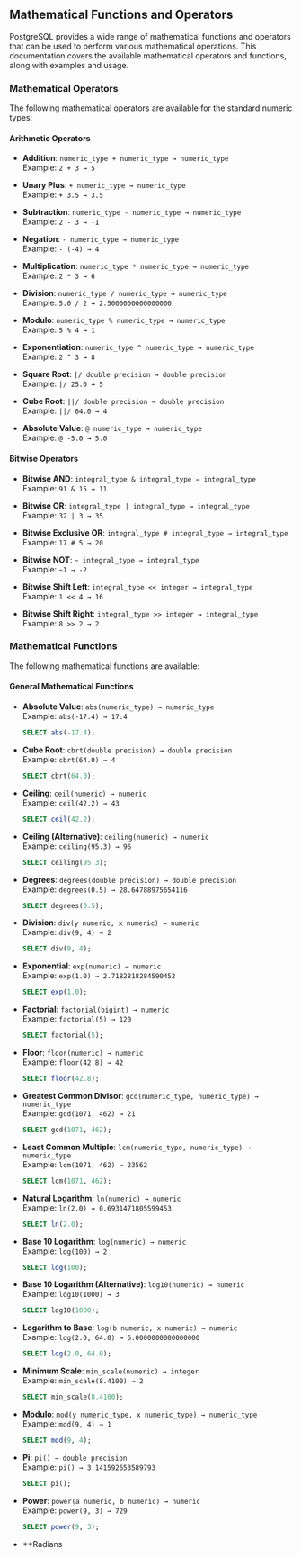 ## Mathematical Functions and Operators

PostgreSQL provides a wide range of mathematical functions and operators that can be used to perform various mathematical operations. This documentation covers the available mathematical operators and functions, along with examples and usage.

### Mathematical Operators

The following mathematical operators are available for the standard numeric types:

#### Arithmetic Operators

- **Addition**: `numeric_type + numeric_type → numeric_type`  
  Example: `2 + 3 → 5`

- **Unary Plus**: `+ numeric_type → numeric_type`  
  Example: `+ 3.5 → 3.5`

- **Subtraction**: `numeric_type - numeric_type → numeric_type`  
  Example: `2 - 3 → -1`

- **Negation**: `- numeric_type → numeric_type`  
  Example: `- (-4) → 4`

- **Multiplication**: `numeric_type * numeric_type → numeric_type`  
  Example: `2 * 3 → 6`

- **Division**: `numeric_type / numeric_type → numeric_type`  
  Example: `5.0 / 2 → 2.5000000000000000`

- **Modulo**: `numeric_type % numeric_type → numeric_type`  
  Example: `5 % 4 → 1`

- **Exponentiation**: `numeric_type ^ numeric_type → numeric_type`  
  Example: `2 ^ 3 → 8`

- **Square Root**: `|/ double precision → double precision`  
  Example: `|/ 25.0 → 5`

- **Cube Root**: `||/ double precision → double precision`  
  Example: `||/ 64.0 → 4`

- **Absolute Value**: `@ numeric_type → numeric_type`  
  Example: `@ -5.0 → 5.0`

#### Bitwise Operators

- **Bitwise AND**: `integral_type & integral_type → integral_type`  
  Example: `91 & 15 → 11`

- **Bitwise OR**: `integral_type | integral_type → integral_type`  
  Example: `32 | 3 → 35`

- **Bitwise Exclusive OR**: `integral_type # integral_type → integral_type`  
  Example: `17 # 5 → 20`

- **Bitwise NOT**: `~ integral_type → integral_type`  
  Example: `~1 → -2`

- **Bitwise Shift Left**: `integral_type << integer → integral_type`  
  Example: `1 << 4 → 16`

- **Bitwise Shift Right**: `integral_type >> integer → integral_type`  
  Example: `8 >> 2 → 2`

### Mathematical Functions

The following mathematical functions are available:

#### General Mathematical Functions

- **Absolute Value**: `abs(numeric_type) → numeric_type`  
  Example: `abs(-17.4) → 17.4`

  ```sql
  SELECT abs(-17.4);
  ```

- **Cube Root**: `cbrt(double precision) → double precision`  
  Example: `cbrt(64.0) → 4`

  ```sql
  SELECT cbrt(64.0);
  ```

- **Ceiling**: `ceil(numeric) → numeric`  
  Example: `ceil(42.2) → 43`

  ```sql
  SELECT ceil(42.2);
  ```

- **Ceiling (Alternative)**: `ceiling(numeric) → numeric`  
  Example: `ceiling(95.3) → 96`

  ```sql
  SELECT ceiling(95.3);
  ```

- **Degrees**: `degrees(double precision) → double precision`  
  Example: `degrees(0.5) → 28.64788975654116`

  ```sql
  SELECT degrees(0.5);
  ```

- **Division**: `div(y numeric, x numeric) → numeric`  
  Example: `div(9, 4) → 2`

  ```sql
  SELECT div(9, 4);
  ```

- **Exponential**: `exp(numeric) → numeric`  
  Example: `exp(1.0) → 2.7182818284590452`

  ```sql
  SELECT exp(1.0);
  ```

- **Factorial**: `factorial(bigint) → numeric`  
  Example: `factorial(5) → 120`

  ```sql
  SELECT factorial(5);
  ```

- **Floor**: `floor(numeric) → numeric`  
  Example: `floor(42.8) → 42`

  ```sql
  SELECT floor(42.8);
  ```

- **Greatest Common Divisor**: `gcd(numeric_type, numeric_type) → numeric_type`  
  Example: `gcd(1071, 462) → 21`

  ```sql
  SELECT gcd(1071, 462);
  ```

- **Least Common Multiple**: `lcm(numeric_type, numeric_type) → numeric_type`  
  Example: `lcm(1071, 462) → 23562`

  ```sql
  SELECT lcm(1071, 462);
  ```

- **Natural Logarithm**: `ln(numeric) → numeric`  
  Example: `ln(2.0) → 0.6931471805599453`

  ```sql
  SELECT ln(2.0);
  ```

- **Base 10 Logarithm**: `log(numeric) → numeric`  
  Example: `log(100) → 2`

  ```sql
  SELECT log(100);
  ```

- **Base 10 Logarithm (Alternative)**: `log10(numeric) → numeric`  
  Example: `log10(1000) → 3`

  ```sql
  SELECT log10(1000);
  ```

- **Logarithm to Base**: `log(b numeric, x numeric) → numeric`  
  Example: `log(2.0, 64.0) → 6.0000000000000000`

  ```sql
  SELECT log(2.0, 64.0);
  ```

- **Minimum Scale**: `min_scale(numeric) → integer`  
  Example: `min_scale(8.4100) → 2`

  ```sql
  SELECT min_scale(8.4100);
  ```

- **Modulo**: `mod(y numeric_type, x numeric_type) → numeric_type`  
  Example: `mod(9, 4) → 1`

  ```sql
  SELECT mod(9, 4);
  ```

- **Pi**: `pi() → double precision`  
  Example: `pi() → 3.141592653589793`

  ```sql
  SELECT pi();
  ```

- **Power**: `power(a numeric, b numeric) → numeric`  
  Example: `power(9, 3) → 729`

  ```sql
  SELECT power(9, 3);
  ```

- \*\*Radians
